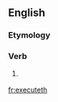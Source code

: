 ==English==

===Etymology===
{{suffix|execute|eth}}

===Verb===
{{en-verb form}}

# {{context|archaic|lang=en}} {{en-third-person singular of|execute}}

[[fr:executeth]]